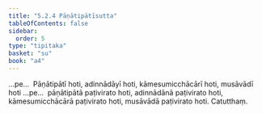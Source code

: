 ```yaml
---
title: "5.2.4 Pāṇātipātīsutta"
tableOfContents: false
sidebar:
  order: 5
type: "tipitaka"
basket: "su"
book: "a4"
---
```



<DynamicBreadcrumb />

<Division number="214" book="a4" bookNo="15" page="549">

<Paragraph number="1382" book="a4">
…pe…  Pāṇātipātī hoti, adinnādāyī hoti, kāmesumicchācārī hoti, musāvādī hoti …pe…  pāṇātipātā paṭivirato hoti, adinnādānā paṭivirato hoti, kāmesumicchācārā paṭivirato hoti, musāvādā paṭivirato hoti.

</Paragraph>
</Division>

<Paragraph number="1383" type="center" book="a4">
Catutthaṃ.
</Paragraph>